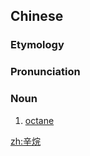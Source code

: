 ==Chinese==
{{zh-forms}}
{{wikipedia|lang=zh}}

===Etymology===
{{zh-compound|辛|烷|[[oct-]]|[[-ane]]}}

===Pronunciation===
{{zh-pron
|m=xīnwán
|cat=n
}}

===Noun===
{{zh-noun}}

# {{lb|zh|organic chemistry}} [[octane]]

[[zh:辛烷]]